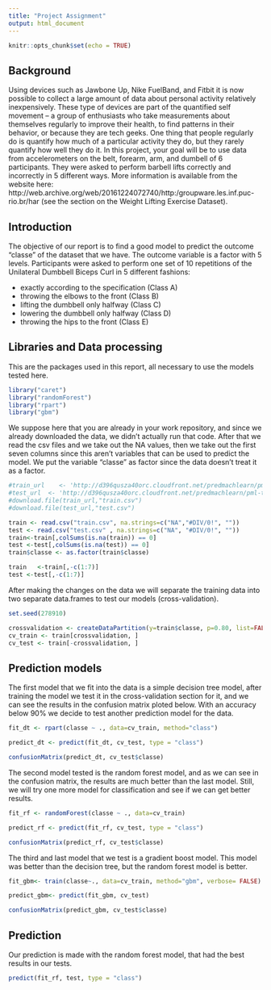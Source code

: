 ```yaml
---
title: "Project Assignment"
output: html_document
---
```


```r
knitr::opts_chunk$set(echo = TRUE)

```



## Background

Using devices such as Jawbone Up, Nike FuelBand, and Fitbit it is now possible to collect a large amount of data about personal activity relatively inexpensively. These type of devices are part of the quantified self movement – a group of enthusiasts who take measurements about themselves regularly to improve their health, to find patterns in their behavior, or because they are tech geeks. One thing that people regularly do is quantify how much of a particular activity they do, but they rarely quantify how well they do it. In this project, your goal will be to use data from accelerometers on the belt, forearm, arm, and dumbell of 6 participants. They were asked to perform barbell lifts correctly and incorrectly in 5 different ways. More information is available from the website here: http://web.archive.org/web/20161224072740/http:/groupware.les.inf.puc-rio.br/har (see the section on the Weight Lifting Exercise Dataset).

## Introduction 

The objective of our report is to find a good model to predict the outcome "classe" of the dataset that we have. 
The outcome variable is a factor with 5 levels. Participants were asked to perform one set of 10 repetitions of the Unilateral Dumbbell Biceps Curl in 5 different fashions:

- exactly according to the specification (Class A)
- throwing the elbows to the front (Class B)
- lifting the dumbbell only halfway (Class C)
- lowering the dumbbell only halfway (Class D)
- throwing the hips to the front (Class E)

## Libraries and Data processing 

This are the packages used in this report, all necessary to use the models tested here.

```r
library("caret")
library("randomForest")
library("rpart")
library("gbm")
```

We suppose here that you are already in your work repository, and since we already downloaded the data, we didn't actually run that code. After that we read 
the csv files and we take out the NA values, then we take out the first seven columns since this aren't variables that can be used to predict the model. We put the variable "classe" as factor since the data doesn't treat it as a factor.

```r

#train_url    <- 'http://d396qusza40orc.cloudfront.net/predmachlearn/pml-train.csv'
#test_url  <- 'http://d396qusza40orc.cloudfront.net/predmachlearn/pml-test.csv'
#download.file(train_url,"train.csv")
#download.file(test_url,"test.csv")

train <- read.csv("train.csv", na.strings=c("NA","#DIV/0!", ""))
test <- read.csv("test.csv" , na.strings=c("NA", "#DIV/0!", ""))
train<-train[,colSums(is.na(train)) == 0]
test <-test[,colSums(is.na(test)) == 0]
train$classe <- as.factor(train$classe)

train   <-train[,-c(1:7)]
test <-test[,-c(1:7)]
```

After making the changes on the data we will separate the training data into two separate data.frames to test our models (cross-validation).


```r
set.seed(278910)

crossvalidation <- createDataPartition(y=train$classe, p=0.80, list=FALSE)
cv_train <- train[crossvalidation, ] 
cv_test <- train[-crossvalidation, ]
```

## Prediction models 

The first model that we fit into the data is a simple decision tree model, after training the model we test it in the cross-validation section for it, and we can see the results in the confusion matrix ploted below. With an accuracy below 90% we decide to test another prediction model for the data.

```r

fit_dt <- rpart(classe ~ ., data=cv_train, method="class")

predict_dt <- predict(fit_dt, cv_test, type = "class")

confusionMatrix(predict_dt, cv_test$classe)
```

The second model tested is the random forest model, and as we can see in the confusion matrix, the results are much better than the last model. Still, we will try one more model for classification and see if we can get better results.

```r

fit_rf <- randomForest(classe ~ ., data=cv_train)

predict_rf <- predict(fit_rf, cv_test, type = "class")

confusionMatrix(predict_rf, cv_test$classe)
```


The third and last model that we test is a gradient boost model. This model was better than the decision tree, but the random forest model is better.

```r

fit_gbm<- train(classe~., data=cv_train, method="gbm", verbose= FALSE)

predict_gbm<- predict(fit_gbm, cv_test)

confusionMatrix(predict_gbm, cv_test$classe)
```


## Prediction

Our prediction is made with the random forest model, that had the best results in our tests.

```r

predict(fit_rf, test, type = "class")
```